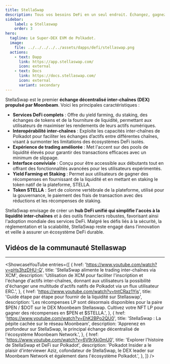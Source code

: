 ```yaml
---
title: StellaSwap
description: Tous vos besoins DeFi en un seul endroit. Échangez, gagnez et développez sur le DEX leader de Moonbeam.
sidebar:
    label: ✪ Stellaswap
    order: 3
hero:
  tagline: Le Super-DEX EVM de Polkadot.
  image: 
    file: ../../../../../assets/dapps/defi/stellaswap.png
  actions:
    - text: Dapp
      link: https://app.stellaswap.com/
      icon: external
    - text: Docs
      link: https://docs.stellaswap.com/
      icon: external
      variant: secondary
---
```



StellaSwap est le premier **échange décentralisé inter-chaînes (DEX) propulsé par Moonbeam**. Voici les principales caractéristiques :
- **Services DeFi complets** : Offre du yield farming, du staking, des échanges de tokens et de la fourniture de liquidité, permettant aux utilisateurs de maximiser les rendements de leurs actifs numériques.
- **Interopérabilité inter-chaînes** : Exploite les capacités inter-chaînes de Polkadot pour faciliter les échanges d’actifs entre différentes chaînes, visant à surmonter les limitations des écosystèmes DeFi isolés.
- **Expérience de trading améliorée** : Met l'accent sur des pools de liquidité élevés pour garantir des transactions efficaces avec un minimum de slippage.
- **Interface conviviale** : Conçu pour être accessible aux débutants tout en offrant des fonctionnalités avancées pour les utilisateurs expérimentés.
- **Yield Farming et Staking** : Permet aux utilisateurs de gagner des récompenses en fournissant de la liquidité et en mettant en staking le token natif de la plateforme, STELLA.
- **Token STELLA** : Sert de colonne vertébrale de la plateforme, utilisé pour la gouvernance, le paiement des frais de transaction avec des réductions et les récompenses de staking.

StellaSwap envisage de créer un **hub DeFi unifié qui simplifie l'accès à la liquidité inter-chaînes** et à des outils financiers robustes, favorisant ainsi l'adoption mondiale des services DeFi. Malgré les défis liés à la sécurité, la réglementation et la scalabilité, StellaSwap reste engagé dans l’innovation et veille à assurer un écosystème DeFi durable.

## Vidéos de la communauté Stellaswap
------------
<ShowcaseYouTube
  entries={[
    {
      href: 'https://www.youtube.com/watch?v=pHs3hzDHU-Q',
      title: 'StellaSwap alimente le trading inter-chaînes via XCM',
      description: 'Utilisation de XCM pour faciliter l\'inscription et l\'échange d\'actifs inter-chaînes, donnant aux utilisateurs la possibilité d\'échanger une multitude d\'actifs natifs de Polkadot via un flux utilisateur ERC.',
    },
        {
        href: 'https://www.youtube.com/watch?v=tntCRaz1Yjs',
      title: 'Guide étape par étape pour fournir de la liquidité sur Stellaswap',
      description: 'Les récompenses LP sont désormais disponibles pour la paire $PEN / $DOT sur le DEX Moonbeam Stellaswap. Cultivez votre NFT LP pour gagner des récompenses en $PEN et $STELLA.',
    },
        {
        href: 'https://www.youtube.com/watch?v=EhK2BPo2QU0',
      title: 'StellaSwap : La pépite cachée sur le réseau Moonbeam',
      description: 'Apprenez en profondeur sur StellaSwap, le principal échange décentralisé de l\'écosystème Moonbeam Network.',
    },
        {
        href: 'https://www.youtube.com/watch?v=6V9rXki0mU0',
      title: 'Explorer l\'histoire de StellaSwap et DeFi sur Polkadot',
      description: 'Polkadot Insider a le plaisir d\'interviewer Aziz, cofondateur de StellaSwap, le DEX leader sur Moonbeam Network et également dans l\'écosystème Polkadot.',
    },
  ]} />
